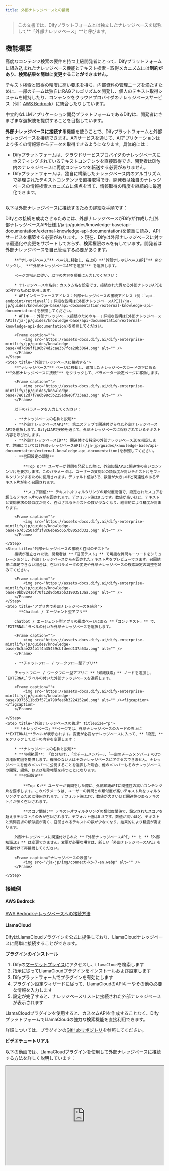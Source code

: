 ```yaml
---
title: 外部ナレッジベースとの接続
---
```


> この文書では、Difyプラットフォームとは独立したナレッジベースを総称して**「外部ナレッジベース」**と呼びます。

## 機能概要

高度なコンテンツ検索の要件を持つ上級開発者にとって、Difyプラットフォームに組み込まれたナレッジベース機能とテキスト検索・取得メカニズムには**制約があり、検索結果を簡単に変更することができません。**

テキスト検索と取得の精度に高い要求を持ち、内部資料の管理ニーズを満たすために、一部のチームは独自にRAGアルゴリズムを開発し、個人のテキスト取得システムを維持したり、コンテンツをクラウドプロバイダのナレッジベースサービス（例：[AWS Bedrock](https://aws.amazon.com/bedrock/)）に統合したりしています。

中立的なLLMアプリケーション開発プラットフォームであるDifyは、開発者にさまざまな選択肢を提供することを目指しています。

**外部ナレッジベースに接続する**機能を使うことで、Difyプラットフォームと外部ナレッジベースを接続できます。APIサービスを通じて、AIアプリケーションはより多くの情報源からデータを取得できるようになります。具体的には：

- Difyプラットフォームは、クラウドサービスプロバイダのナレッジベースにホスティングされているテキストコンテンツを直接取得でき、開発者はDify内のナレッジベースに再度コンテンツを転送する必要がありません。
- Difyプラットフォームは、独自に構築したナレッジベース内のアルゴリズムで処理されたテキストコンテンツを直接取得でき、開発者は独自のナレッジベースの情報検索メカニズムに焦点を当て、情報取得の精度を継続的に最適化できます。

<Frame caption="Principle of external knowledge base connection">
  <img src="https://assets-docs.dify.ai/dify-enterprise-mintlify/jp/guides/knowledge-base/9375511bd3f571a798fee6b3224152a6.png" alt="" />
</Frame>

以下は外部ナレッジベースに接続するための詳細な手順です：

<Steps>
    <Step title="要件を満たす外部ナレッジベースAPIを構築する" titleSize="h2">
        Difyとの接続を成功させるためには、外部ナレッジベースがDifyが作成した[外部ナレッジベースAPI仕様](/ja-jp/guides/knowledge-base/api-documentation/external-knowledge-api-documentation)を慎重に読み、APIサービスを構築する必要があります。
    </Step>
    <Step title="外部ナレッジベースを関連付ける">
        > 現在、Difyは外部ナレッジベースに対する最適化や変更をサポートしておらず、検索権限のみを有しています。開発者は外部ナレッジベースを自己管理する必要があります。

        **"ナレッジベース"** ページに移動し、右上の **"外部ナレッジベースAPI"** をクリックし、 **"外部ナレッジベースAPIを追加"** を選択します。

        ページの指示に従い、以下の内容を順番に入力してください：

        * ナレッジベースの名前：カスタム名を設定でき、接続された異なる外部ナレッジAPIを区別するために使用します。
        * APIインターフェースアドレス：外部ナレッジベースの接続アドレス（例：`api-endpoint/retrieval`）；詳細な説明は[外部ナレッジベースAPI](/ja-jp/guides/knowledge-base/api-documentation/external-knowledge-api-documentation)を参照してください。
        * APIキー：外部ナレッジベース接続のためのキー；詳細な説明は[外部ナレッジベースAPI](/ja-jp/guides/knowledge-base/api-documentation/external-knowledge-api-documentation)を参照してください。

        <Frame caption="">
            <img src="https://assets-docs.dify.ai/dify-enterprise-mintlify/jp/guides/knowledge-base/4d7d06ff196b74d2cae3b7fca29b3064.png" alt="" />
        </Frame>  
    </Step>
    <Step title="外部ナレッジベースに接続する">
        **"ナレッジベース"** ページに移動し、追加したナレッジベースカードの下にある **"外部ナレッジベースに接続"** をクリックして、パラメーター設定ページに移動します。

        <Frame caption="">
            <img src="https://assets-docs.dify.ai/dify-enterprise-mintlify/jp/guides/knowledge-base/7e612d7f7e6b98c5b225ed6e0f733ea3.png" alt="" />
        </Frame>  

        以下のパラメータを入力してください：

        - **ナレッジベースの名称と説明**
        - **外部ナレッジベースAPI**: 第二ステップで関連付けられた外部ナレッジベースAPIを選択します。DifyはAPI接続を通じて、外部ナレッジベースに保存されているテキスト内容を呼び出します。
        - **外部ナレッジベースID**: 関連付ける特定の外部ナレッジベースIDを指定します。詳細については[外部ナレッジベースAPI](/ja-jp/guides/knowledge-base/api-documentation/external-knowledge-api-documentation)を参照してください。
        - **召回設定の調整**

            **Top K:** ユーザーが質問を発起した際に、外部知識APIに関連性の高いコンテンツ片を要求します。このパラメータは、ユーザーの質問との類似度が高いテキスト片をフィルタリングするために使用されます。デフォルト値は3で、数値が大きいほど関連性のあるテキスト片が多く召回されます。

            **スコア閾値:** テキスト片フィルタリングの類似度閾値で、設定されたスコアを超えるテキスト片のみが召回されます。デフォルト値は0.5です。数値が高いほど、テキストと質問要求の類似度が高く、召回されるテキストの数が少なくなり、結果的により精度が高まります。

        <Frame caption="">
            <img src="https://assets-docs.dify.ai/dify-enterprise-mintlify/jp/guides/knowledge-base/67d5250adf1f8c6ebe5c657b8053d332.png" alt="" />
        </Frame>

    </Step>
    <Step title="外部ナレッジベースの接続と召回のテスト">
        接続が確立された後、開発者は **「召回テスト」** で可能な質問キーワードをシミュレーションし、外部ナレッジベースから召回されたテキスト片をプレビューできます。召回結果に満足できない場合は、召回パラメータの変更や外部ナレッジベースの検索設定の調整を試みてください。

        <Frame caption="">
            <img src="https://assets-docs.dify.ai/dify-enterprise-mintlify/jp/guides/knowledge-base/0bb82416f70f12d9d502bb31903513aa.png" alt="" />
        </Frame>
    </Step>
    <Step title="アプリ内で外部ナレッジベースを統合">
        - **Chatbot / エージェント型アプリ**

        Chatbot / エージェント型アプリの編成ページにある **「コンテキスト」** で、`EXTERNAL`ラベルの付いた外部ナレッジベースを選択します。

        <Frame caption="">
            <img src="https://assets-docs.dify.ai/dify-enterprise-mintlify/jp/guides/knowledge-base/6c5ae224b1f4a35459cbfdeed137a53a.png" alt="" />
        </Frame>

        - **チャットフロー / ワークフロー型アプリ**

        チャットフロー / ワークフロー型アプリに **「知識検索」** ノードを追加し、`EXTERNAL`ラベルの付いた外部ナレッジベースを選択します。

        <Frame caption="">
            <img src="https://assets-docs.dify.ai/dify-enterprise-mintlify/jp/guides/knowledge-base/9375511bd3f571a798fee6b3224152a6.png" alt="" /><figcaption></figcaption>
        </Frame>

    </Step>
    <Step title="外部ナレッジベースの管理" titleSize="p">
        **「ナレッジベース」**ページでは、外部ナレッジベースのカードの右上に**EXTERNAL**ラベルが表示されます。変更が必要なナレッジベースに入って、**「設定」**をクリックして以下の内容を変更します：

        * **ナレッジベースの名称と説明**
        * **可視範囲**: 「自分だけ」、「全チームメンバー」、「一部のチームメンバー」の3つの権限範囲を提供します。権限のない人はそのナレッジベースにアクセスできません。ナレッジベースを他のメンバーに公開することを選択した場合、他のメンバーもそのナレッジベースの閲覧、編集、および削除権限を持つことになります。
        * **召回設定**

            **Top K:** ユーザーが質問をした際に、外部知識APIに関連性の高いコンテンツ片を要求します。このパラメータは、ユーザーの質問との類似度が高いテキスト片をフィルタリングするために使用されます。デフォルト値は3で、数値が大きいほど関連性のあるテキスト片が多く召回されます。

            **スコア閾値:** テキスト片フィルタリングの類似度閾値で、設定されたスコアを超えるテキスト片のみが召回されます。デフォルト値は0.5です。数値が高いほど、テキストと質問要求の類似度が高く、召回されるテキストの数が少なくなり、結果的により精度が高まります。

        外部ナレッジベースに関連付けられた **「外部ナレッジベースAPI」** と **「外部知識ID」** は変更できません。変更が必要な場合は、新しい「外部ナレッジベースAPI」を関連付けて再接続してください。

        <Frame caption="ナレッジベースの設置">
            <img src="/ja-jp/img/connect-kb-7-en.webp" alt="" />
        </Frame>

    </Step>
</Steps>

### 接続例

#### AWS Bedrock

[AWS Bedrockナレッジベースへの接続方法](../../learn-more/use-cases/how-to-connect-aws-bedrock.md "mention")

#### LlamaCloud

DifyはLlamaCloudプラグインを公式に提供しており、LlamaCloudナレッジベースに簡単に接続することができます。

**プラグインのインストール**

1. Difyの[マーケットプレイス](https://marketplace.dify.ai/)にアクセスし、`LlamaCloud`を検索します
2. 指示に従ってLlamaCloudプラグインをインストールおよび設定します
3. Difyプラットフォームでプラグインを有効にします
4. プラグイン設定ウィザードに従って、LlamaCloudのAPIキーやその他の必要な情報を入力します
5. 設定が完了すると、ナレッジベースリストに接続された外部ナレッジベースが表示されます

LlamaCloudプラグインを使用すると、カスタムAPIを作成することなく、DifyプラットフォームでLlamaCloudの強力な検索機能を直接利用できます。

詳細については、プラグインの[GitHubリポジトリ](https://github.com/langgenius/dify-official-plugins/tree/main/extensions/llamacloud)を参照してください。

**ビデオチュートリアル**

以下の動画では、LlamaCloudプラグインを使用して外部ナレッジベースに接続する方法を詳しく説明しています：

<iframe
  src="https://www.youtube.com/embed/FaOzKZRS-2E"
  width="100%"
  height="315"
  allow="accelerometer; autoplay; clipboard-write; encrypted-media; gyroscope; picture-in-picture"
  allowFullScreen
/>

## よくある質問

**外部ナレッジベースAPI接続時に異常が発生し、エラーが表示された場合の対処法は？**

以下は、返された各エラーコードに対するエラーメッセージと解決策です：

| エラーコード  | エラーメッセージ                       | 解決策                           |
| ---- | --------------------------- | ------------------------------ |
| 1001 | 無効なAuthorization header形式 | リクエストのAuthorization header形式を確認してください |
| 1002 | 認証異常                        | 入力したAPIキーが正しいか確認してください           |
| 2001 | ナレッジベースが存在しない                  | 外部ナレッジベースを確認してください                       |

{/*
Contributing Section
DO NOT edit this section!
It will be automatically generated by the script.
*/}

---

[このページを編集する](https://github.com/langgenius/dify-docs/edit/main/ja-jp/guides/knowledge-base/connect-external-knowledge-base.mdx) | [問題を報告する](https://github.com/langgenius/dify-docs/issues/new?template=docs.yml)

